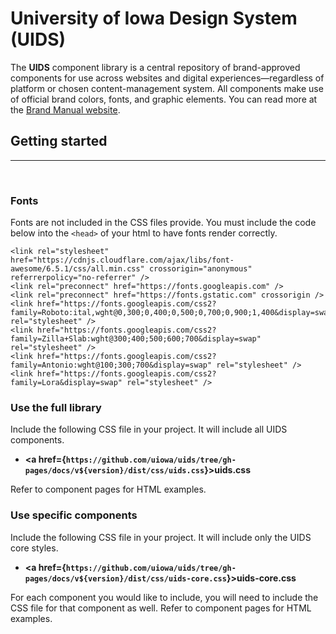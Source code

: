 
<Meta isTemplate title="Introduction" />

# University of Iowa Design System (UIDS)

The <strong>UIDS</strong> component library is a central repository of brand-approved components for use across websites and digital experiences—regardless of platform or chosen content-management system. All components make use of official brand colors, fonts, and graphic elements. You can read more at the <a href="https://brand.uiowa.edu/">Brand Manual website</a>.

## Getting started
<hr /><br />

### Fonts

Fonts are not included in the CSS files provide. You must include the code below into the `<head>` of your html to have fonts render correctly.
```
<link rel="stylesheet" href="https://cdnjs.cloudflare.com/ajax/libs/font-awesome/6.5.1/css/all.min.css" crossorigin="anonymous" referrerpolicy="no-referrer" />
<link rel="preconnect" href="https://fonts.googleapis.com" />
<link rel="preconnect" href="https://fonts.gstatic.com" crossorigin />
<link href="https://fonts.googleapis.com/css2?family=Roboto:ital,wght@0,300;0,400;0,500;0,700;0,900;1,400&display=swap" rel="stylesheet" />
<link href="https://fonts.googleapis.com/css2?family=Zilla+Slab:wght@300;400;500;600;700&display=swap" rel="stylesheet" />
<link href="https://fonts.googleapis.com/css2?family=Antonio:wght@100;300;700&display=swap" rel="stylesheet" />
<link href="https://fonts.googleapis.com/css2?family=Lora&display=swap" rel="stylesheet" />
```
### Use the full library

Include the following CSS file in your project. It will include all UIDS components.
- <strong><a href={`https://github.com/uiowa/uids/tree/gh-pages/docs/v${version}/dist/css/uids.css`}>uids.css</a></strong>

Refer to component pages for HTML examples.


### Use specific components
Include the following CSS file in your project. It will include only the UIDS core styles.
- <strong><a href={`https://github.com/uiowa/uids/tree/gh-pages/docs/v${version}/dist/css/uids-core.css`}>uids-core.css</a></strong>

For each component you would like to include, you will need to include the CSS file for that component as well. Refer to component pages for HTML examples.
